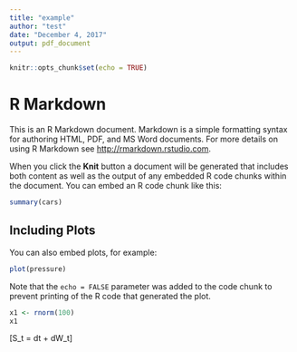 ---
title: "example"
author: "test"
date: "December 4, 2017"
output: pdf_document
---

```{r setup, include=FALSE}
knitr::opts_chunk$set(echo = TRUE)
```

# R Markdown

This is an R Markdown document. Markdown is a simple formatting syntax for authoring HTML, PDF, and MS Word documents. For more details on using R Markdown see <http://rmarkdown.rstudio.com>.

When you click the **Knit** button a document will be generated that includes both content as well as the output of any embedded R code chunks within the document. You can embed an R code chunk like this:

```{r cars}
summary(cars)
```

## Including Plots

You can also embed plots, for example:

```{r pressure, echo=FALSE}
plot(pressure)
```

Note that the `echo = FALSE` parameter was added to the code chunk to prevent printing of the R code that generated the plot.

```{r}
x1 <- rnorm(100)
x1
```

\[S_t = \mu dt + \sigma dW_t\]

\begin{equation}
S_t = \mu dt + \sigma dW_t
\end{equation}

\begin{itemize}
\item test 1
\item test 2
\end{itemize}

\section{Section 1}
\subsection{Subsection 2}